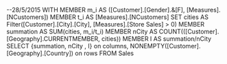 --28/5/2015
WITH
	MEMBER m_i AS
		([Customer].[Gender].&[F], [Measures].[NCustomers])
	MEMBER t_i AS
		[Measures].[NCustomers]
	SET cities AS
		Filter([Customer].[City].[City], [Measures].[Store Sales] > 0)
	MEMBER summation AS
		SUM(cities, m_i/t_i)
	MEMBER nCity AS
		COUNT(([Customer].[Geography].CURRENTMEMBER, cities))
	MEMBER I AS
		summation/nCity
SELECT {summation, nCity , I} on columns,
NONEMPTY([Customer].[Geography].[Country]) on rows
FROM Sales